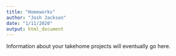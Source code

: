 ```yaml
---
title: "Homeworks"
author: "Josh Jackson"
date: "1/11/2020"
output: html_document
---
```


Information about your takehome projects will eventually go here. 